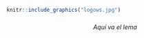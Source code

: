 ```r
knitr::include_graphics("logows.jpg")
```
##### {.unnumbered}

<p style="text-align: center"><i>Aquí va el lema</i></p>



